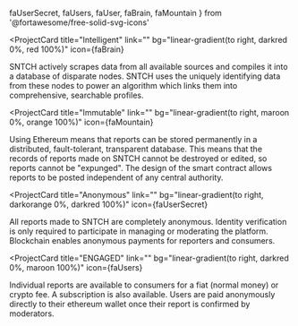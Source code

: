 
  faUserSecret,
  faUsers,
  faUser,
  faBrain,
  faMountain
} from '@fortawesome/free-solid-svg-icons'



<ProjectCard
  title="Intelligent"
  link=""
  bg="linear-gradient(to right, darkred 0%, red 100%)"
  icon={faBrain}
>
  SNTCH actively scrapes data from all available sources and compiles it into a database of disparate nodes. SNTCH uses the uniquely identifying data from these nodes to power an algorithm which links them into comprehensive, searchable profiles.
</ProjectCard>

<ProjectCard
  title="Immutable"
  link=""
  bg="linear-gradient(to right, maroon 0%, orange 100%)"
  icon={faMountain}
>
  Using Ethereum means that reports can be stored permanently in a distributed, fault-tolerant, transparent database. This means that the records of reports made on SNTCH cannot be destroyed or edited, so reports cannot be "expunged". The design of the smart contract allows reports to be posted independent of any central authority.
</ProjectCard>

<ProjectCard 
  title="Anonymous"
  link=""
  bg="linear-gradient(to right, darkorange 0%, darkred 100%)"
  icon={faUserSecret}
>
  All reports made to SNTCH are completely anonymous. Identity verification is only required to participate in managing or moderating the platform. Blockchain enables anonymous payments for reporters and consumers.
</ProjectCard>

<ProjectCard
  title="ENGAGED"
  link=""
  bg="linear-gradient(to right, darkred 0%, maroon 100%)"
  icon={faUsers}
>
  Individual reports are available to consumers for a fiat (normal money) or crypto fee. A subscription is also available. Users are paid anonymously directly to their ethereum wallet once their report is confirmed by moderators. 
</ProjectCard>

<!-- pages -->
<!-- 
REASONING FOR SYSTEMIC COMMUNITY MODERATION

PARTNERSHIPS AND AFFILIATION

BENEFITS OF BLOCKCHAIN

IS SNTCH SAFE? 
  WHEN YOUR ANONYMOUS
  WHEN YOUR IDENTIFIED

WHY AND HOW IS MY IDENTITY USED? 

STRUCTURE OF THE ETHEREUM CONTRACTS 

 -->

<!-- project card -->